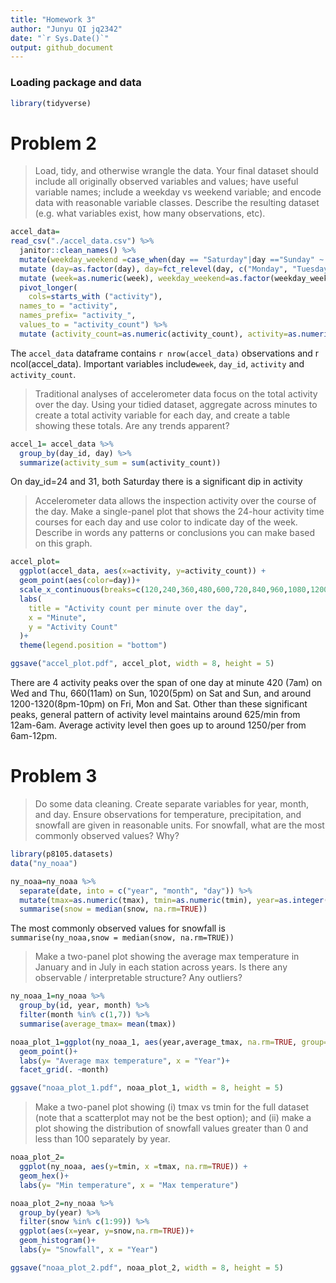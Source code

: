 ```yaml
---
title: "Homework 3"
author: "Junyu QI jq2342"
date: "`r Sys.Date()`"
output: github_document
---
```



### Loading package and data
```r
library(tidyverse)
```


# Problem 2

>Load, tidy, and otherwise wrangle the data. Your final dataset should include all originally observed variables and values; have useful variable names; include a weekday vs weekend variable; and encode data with reasonable variable classes. Describe the resulting dataset (e.g. what variables exist, how many observations, etc).

```r
accel_data=
read_csv("./accel_data.csv") %>%
  janitor::clean_names() %>%
  mutate(weekday_weekend =case_when(day == "Saturday"|day =="Sunday" ~ "weekend", TRUE ~"weekday" )) %>%
  mutate (day=as.factor(day), day=fct_relevel(day, c("Monday", "Tuesday", "Wednesday", "Thursday", "Friday", "Saturday", "Sunday"))) %>%
  mutate (week=as.numeric(week), weekday_weekend=as.factor(weekday_weekend)) %>%
  pivot_longer(
    cols=starts_with ("activity"), 
  names_to = "activity",
  names_prefix= "activity_", 
  values_to = "activity_count") %>%
  mutate (activity_count=as.numeric(activity_count), activity=as.numeric(activity))
```

The `accel_data` dataframe contains `r nrow(accel_data)` observations and r ncol(accel_data). Important variables include`week`, `day_id`, `activity` and `activity_count`.


>Traditional analyses of accelerometer data focus on the total activity over the day. Using your tidied dataset, aggregate across minutes to create a total activity variable for each day, and create a table showing these totals. Are any trends apparent?

```r
accel_1= accel_data %>%
  group_by(day_id, day) %>% 
  summarize(activity_sum = sum(activity_count)) 
```

On day_id=24 and 31, both Saturday there is a significant dip in activity

>Accelerometer data allows the inspection activity over the course of the day. Make a single-panel plot that shows the 24-hour activity time courses for each day and use color to indicate day of the week. Describe in words any patterns or conclusions you can make based on this graph.



```r
accel_plot=
  ggplot(accel_data, aes(x=activity, y=activity_count)) +
  geom_point(aes(color=day))+
  scale_x_continuous(breaks=c(120,240,360,480,600,720,840,960,1080,1200,1320,1440))+
  labs(
    title = "Activity count per minute over the day",
    x = "Minute",
    y = "Activity Count"
  )+
  theme(legend.position = "bottom")

ggsave("accel_plot.pdf", accel_plot, width = 8, height = 5)
```

There are 4 activity peaks over the span of one day at minute 420 (7am) on Wed and Thu, 660(11am) on Sun, 1020(5pm) on Sat and Sun, and around 1200-1320(8pm-10pm) on Fri, Mon and Sat. Other than these significant peaks, general pattern of activity level maintains  around 625/min from 12am-6am. Average activity level then goes up to around 1250/per from 6am-12pm.


# Problem 3

>Do some data cleaning. Create separate variables for year, month, and day. Ensure observations for temperature, precipitation, and snowfall are given in reasonable units. For snowfall, what are the most commonly observed values? Why?

```r
library(p8105.datasets)
data("ny_noaa")

ny_noaa=ny_noaa %>%
  separate(date, into = c("year", "month", "day")) %>%
  mutate(tmax=as.numeric(tmax), tmin=as.numeric(tmin), year=as.integer(year), month=as.integer(month), day=as.integer(day))  %>%
  summarise(snow = median(snow, na.rm=TRUE))
```
The most commonly observed values for snowfall is `summarise(ny_noaa,snow = median(snow, na.rm=TRUE))`

>Make a two-panel plot showing the average max temperature in January and in July in each station across years. Is there any observable / interpretable structure? Any outliers?

```r
ny_noaa_1=ny_noaa %>%
  group_by(id, year, month) %>%
  filter(month %in% c(1,7)) %>%
  summarise(average_tmax= mean(tmax))

noaa_plot_1=ggplot(ny_noaa_1, aes(year,average_tmax, na.rm=TRUE, group=id)) +
  geom_point()+
  labs(y= "Average max temperature", x = "Year")+
  facet_grid(. ~month)

ggsave("noaa_plot_1.pdf", noaa_plot_1, width = 8, height = 5)
```

>Make a two-panel plot showing (i) tmax vs tmin for the full dataset (note that a scatterplot may not be the best option); and (ii) make a plot showing the distribution of snowfall values greater than 0 and less than 100 separately by year.

```r
noaa_plot_2=
  ggplot(ny_noaa, aes(y=tmin, x =tmax, na.rm=TRUE)) +
  geom_hex()+
  labs(y= "Min temperature", x = "Max temperature")

noaa_plot_2=ny_noaa %>%
  group_by(year) %>%
  filter(snow %in% c(1:99)) %>%
  ggplot(aes(x=year, y=snow,na.rm=TRUE))+
  geom_histogram()+
  labs(y= "Snowfall", x = "Year")

ggsave("noaa_plot_2.pdf", noaa_plot_2, width = 8, height = 5)
```

